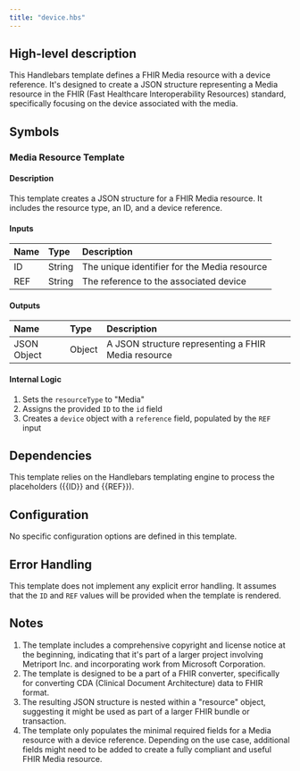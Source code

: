 ```yaml
---
title: "device.hbs"
---
```


## High-level description
This Handlebars template defines a FHIR Media resource with a device reference. It's designed to create a JSON structure representing a Media resource in the FHIR (Fast Healthcare Interoperability Resources) standard, specifically focusing on the device associated with the media.

## Symbols

### Media Resource Template
#### Description
This template creates a JSON structure for a FHIR Media resource. It includes the resource type, an ID, and a device reference.

#### Inputs
| Name | Type | Description |
|:-----|:-----|:------------|
| ID | String | The unique identifier for the Media resource |
| REF | String | The reference to the associated device |

#### Outputs
| Name | Type | Description |
|:-----|:-----|:------------|
| JSON Object | Object | A JSON structure representing a FHIR Media resource |

#### Internal Logic
1. Sets the `resourceType` to "Media"
2. Assigns the provided `ID` to the `id` field
3. Creates a `device` object with a `reference` field, populated by the `REF` input

## Dependencies
This template relies on the Handlebars templating engine to process the placeholders ({{ID}} and {{REF}}).

## Configuration
No specific configuration options are defined in this template.

## Error Handling
This template does not implement any explicit error handling. It assumes that the `ID` and `REF` values will be provided when the template is rendered.

## Notes
1. The template includes a comprehensive copyright and license notice at the beginning, indicating that it's part of a larger project involving Metriport Inc. and incorporating work from Microsoft Corporation.
2. The template is designed to be a part of a FHIR converter, specifically for converting CDA (Clinical Document Architecture) data to FHIR format.
3. The resulting JSON structure is nested within a "resource" object, suggesting it might be used as part of a larger FHIR bundle or transaction.
4. The template only populates the minimal required fields for a Media resource with a device reference. Depending on the use case, additional fields might need to be added to create a fully compliant and useful FHIR Media resource.